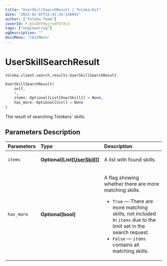 ```yaml
---
title: "UserSkillSearchResult | Toloka-Kit"
date: "2023-02-07T15:41:34.536091"
author: ["Toloka Team"]
coverId: F_bIcOYF9yjrxkPZrXc3
tags: ["engineering"]
ogDescription: ""
docsMenu: "tkitMenu"
---
```


# UserSkillSearchResult
`toloka.client.search_results.UserSkillSearchResult`

```python
UserSkillSearchResult(
    self,
    *,
    items: Optional[List[UserSkill]] = None,
    has_more: Optional[bool] = None
)
```

The result of searching Tolokers' skills.

## Parameters Description

| Parameters | Type | Description |
| :----------| :----| :-----------|
`items`|**Optional\[List\[[UserSkill](/docs-new/toloka-kit/reference/toloka.client.user_skill.UserSkill)\]\]**|<p>A list with found skills.</p>
`has_more`|**Optional\[bool\]**|<p>A flag showing whether there are more matching skills.</p> <ul> <li>`True` — There are more matching skills, not included in `items` due to the limit set in the search request.</li> <li>`False` — `items` contains all matching skills.</li> </ul>
